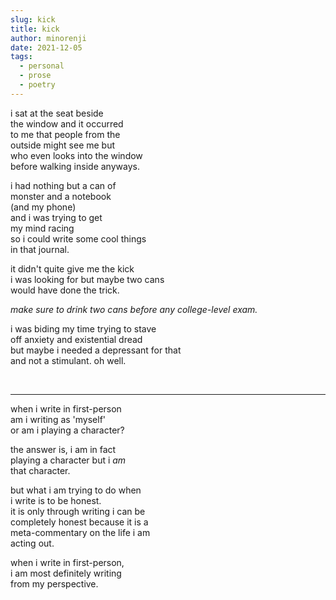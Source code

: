 ```yaml
---
slug: kick
title: kick
author: minorenji
date: 2021-12-05
tags:
  - personal
  - prose
  - poetry
---
```


i sat at the seat beside  
the window and it occurred  
to me that people from the  
outside might see me but  
who even looks into the window  
before walking inside anyways.

i had nothing but a can of  
monster and a notebook  
(and my phone)  
and i was trying to get  
my mind racing  
so i could write some cool things  
in that journal.

it didn't quite give me the kick  
i was looking for but maybe two cans  
would have done the trick.

*make sure to drink two cans before any college-level exam.*

i was biding my time trying to stave  
off anxiety and existential dread  
but maybe i needed a depressant for that  
and not a stimulant. oh well.  

<br/>

---
when i write in first-person  
am i writing as 'myself'  
or am i playing a character?

the answer is, i am in fact  
playing a character but i *am*  
that character.

but what i am trying to do when  
i write is to be honest.  
it is only through writing i can be  
completely honest because it is a  
meta-commentary on the life i am  
acting out.

when i write in first-person,  
i am most definitely writing  
from my perspective.